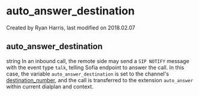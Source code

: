 
# auto_answer_destination 

 Created by  Ryan Harris, last modified on 2018.02.07

## auto_answer_destination

string In an inbound call, the remote side may send a `SIP NOTIFY` message with the event type `talk`, telling Sofia endpoint to answer the call. In this case, the variable `auto_answer_destination` is set to the channel's [destination\_number](../FreeSWITCH-Explained/Dialplan/Variables-Master-List_16352570.mdx#destination_number), and the call is transferred to the extension `auto_answer` within current dialplan and context.


